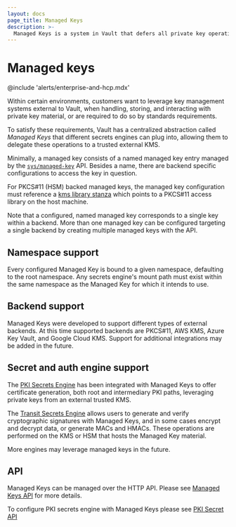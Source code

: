 ```yaml
---
layout: docs
page_title: Managed Keys
description: >-
  Managed Keys is a system in Vault that defers all private key operations to a third party system.
---
```


# Managed keys

@include 'alerts/enterprise-and-hcp.mdx'

Within certain environments, customers want to leverage key management systems
external to Vault, when handling, storing, and interacting with
private key material, or are required to do so by standards requirements.

To satisfy these requirements, Vault has a centralized abstraction called
*Managed Keys* that different secrets engines can plug into, allowing them to
delegate these operations to a trusted external KMS.

Minimally, a managed key consists of a named managed key entry managed by the
[`sys/managed-key`](/vault/api-docs/system/managed-keys) API.  Besides a name,
there are backend specific configurations to access the key in question.

For PKCS#11 (HSM) backed managed keys, the managed key configuration must
reference a [kms library stanza](/vault/docs/configuration/kms-library) which points
to a PKCS#11 access library on the host machine.

Note that a configured, named managed key corresponds to a single key within
a backend.  More than one managed key can be configured targeting a single
backend by creating multiple managed keys with the API.

## Namespace support

Every configured Managed Key is bound to a given namespace, defaulting to the
root namespace. Any secrets engine's mount path must exist within the same namespace
as the Managed Key for which it intends to use.

## Backend support

Managed Keys were developed to support different types of external backends. At
this time supported backends are PKCS#11, AWS KMS, Azure Key Vault, and Google
Cloud KMS. Support for additional integrations may be added in the future.

## Secret and auth engine support

The [PKI Secrets Engine](/vault/api-docs/secret/pki#managed-keys) has been integrated
with Managed Keys to offer certificate generation, both root and intermediary
PKI paths, leveraging private keys from an external trusted KMS.

The [Transit Secrets Engine](/vault/api-docs/secret/transit#managed-keys) allows users
to generate and verify cryptographic signatures with Managed Keys, and in some cases encrypt
and decrypt data, or generate MACs and HMACs. These operations are performed on the KMS or HSM
that hosts the Managed Key material.

More engines may leverage managed keys in the future.

## API

Managed Keys can be managed over the HTTP API. Please see
[Managed Keys API](/vault/api-docs/system/managed-keys) for more details.

To configure PKI secrets engine with Managed Keys please see
[PKI Secret API](/vault/api-docs/secret/pki#managed-keys)
